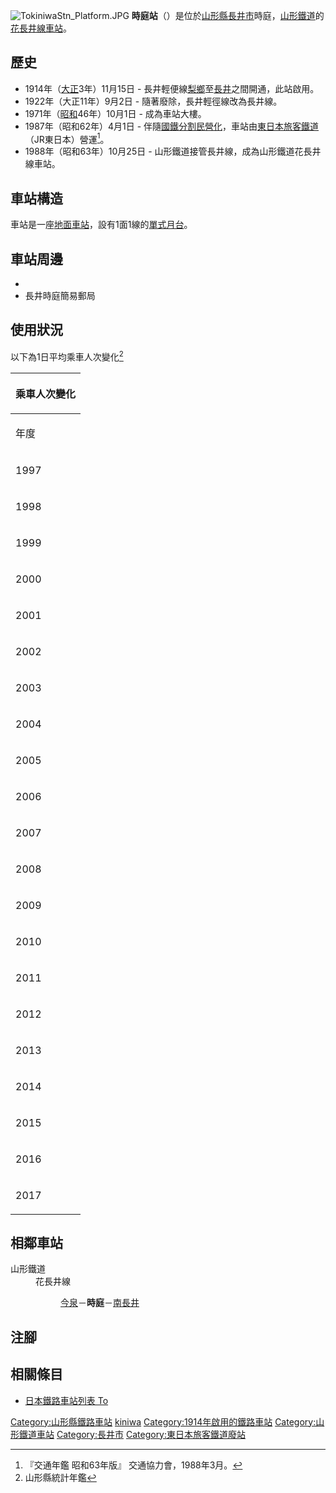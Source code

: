 {{NoteTA|G1=Transport
|T=zh-hans:时庭站;zh-hk:時庭站;zh-tw:時庭車站;
|1=zh-hans:时庭站;zh-hk:時庭站;zh-tw:時庭車站;
}}
{{Infobox station
|公司色 = hotpink
|站名 = 時庭
|圖片 = TokiniwaStn.JPG
|圖片說明 = 車站大樓
|日文原名 = 時庭
|平假名 = ときにわ
|羅馬拼音 = TOKINIWA
|副站名 = 
|電報略號 = トニ
|所在地 = {{JPN}}[[山形縣|山形縣]][[長井市|長井市]]時庭
|座標 = {{coord|38|4|36.7|N|140|1|47.7|E|type:railwaystation_region:JP-24|display=inline,title}}
|車站構造 = [[地面車站|地面車站]]
|月台配置 = 1面1線
|啟用年月日 = 1914年（[[大正|大正]]3年）11月15日
|廢站年月日 = 
|乘客人數 = 12
|上下車人次 = 
|統計年度 = 2017
|轉車 = 
|全寬備註 = [[無人車站|無人車站]]
|adjacent = {{Adjacent stations|system=山形鐵道|line=花長井線|left=今泉|right=南長井|note-left=2.7km|note-mid=距離[[赤湯站|赤湯]]14.9km|note-right=2.4km}}
}}
[[File:TokiniwaStn_Platform.JPG|thumb]]
'''時庭站'''（{{jpn|j=時庭駅|hg=ときにわえき|rm=Tokiniwa eki|f=y}}）是位於[[山形縣|山形縣]][[長井市|長井市]]時庭，[[山形鐵道|山形鐵道]]的[[花長井線|花長井線]][[鐵路車站|車站]]。

== 歷史 ==
* 1914年（[[大正|大正]]3年）11月15日 - 長井輕便線[[梨鄉站|梨鄉]]至[[長井站|長井]]之間開通，此站啟用。
* 1922年（大正11年）9月2日 - 隨著廢除{{Translink|ja|軽便鉄道法|輕便鐵道法}}，長井輕徑線改為長井線。
* 1971年（[[昭和|昭和]]46年）10月1日 - 成為車站大樓。
* 1987年（昭和62年）4月1日 - 伴隨[[國鐵分割民營化|國鐵分割民營化]]，車站由[[東日本旅客鐵道|東日本旅客鐵道]]（JR東日本）營運<ref name="trafic-yearbook-1988">『交通年鑑 昭和63年版』 交通協力會，1988年3月。</ref>。
* 1988年（昭和63年）10月25日 - 山形鐵道接管長井線，成為山形鐵道花長井線車站。

== 車站構造 ==
車站是一座[[地面車站|地面車站]]，設有1面1線的[[單式月台|單式月台]]。

== 車站周邊 ==
* {{Translink|ja|国道287号|國道287號}}
* 長井時庭簡易郵局

== 使用狀況 ==
以下為1日平均乘車人次變化<ref>山形縣統計年鑑</ref>
{| class="wikitable" style="margin: 1em 0.2em; text-align: center; font-size: 80%;"
|- style="background: #ddd;"
!colspan="2"|乘車人次變化
|-
!年度
!一日平均<br>乘車人次
|-
|1997
|21
|-
|1998
|20
|-
|1999
|20
|-
|2000
|20
|-
|2001
|18
|-
|2002
|18
|-
|2003
|17
|-
|2004
|17
|-
|2005
|16
|-
|2006
|15
|-
|2007
|15
|-
|2008
|15
|-
|2009
|15
|-
|2010
|15
|-
|2011
|15
|-
|2012
|14
|-
|2013
|13
|-
|2014
|12
|-
|2015
|12
|-
|2016
|12
|-
|2017
|12
|}
== 相鄰車站 ==
; 山形鐵道
: 花長井線
:: [[今泉站|今泉]]－'''時庭'''－[[南長井站|南長井]]
== 注腳 ==
{{Reflist}}
== 相關條目 ==
* [[日本鐵路車站列表_To|日本鐵路車站列表 To]]
{{花長井線}}
{{DEFAULTSORT:Tokiniwa}}
[[Category:山形縣鐵路車站|Category:山形縣鐵路車站]]
[[Category:日本鐵路車站_To|kiniwa]]
[[Category:1914年啟用的鐵路車站|Category:1914年啟用的鐵路車站]]
[[Category:山形鐵道車站|Category:山形鐵道車站]]
[[Category:長井市|Category:長井市]]
[[Category:東日本旅客鐵道廢站|Category:東日本旅客鐵道廢站]]